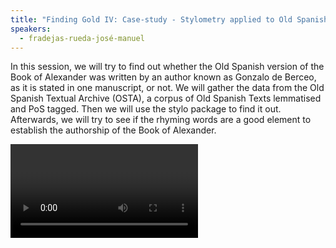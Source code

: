 ```yaml
---
title: "Finding Gold IV: Case-study - Stylometry applied to Old Spanish Poetry"
speakers:
  - fradejas-rueda-josé-manuel
---
```

In this session, we will try to find out whether the Old Spanish version of the Book of Alexander  was written by an author known as Gonzalo de Berceo, as it is stated in one manuscript, or not. We will gather the data from the Old Spanish Textual Archive (OSTA), a corpus of Old Spanish Texts lemmatised and PoS tagged. Then we will use the stylo package to find it out. Afterwards, we will try to see if the rhyming words are a good element to establish the authorship of the Book of Alexander.

<Video provider="youtube" id="gl8lfmXgyek">
  Finding Gold IV: Case-study - Stylometry applied to Old Spanish Poetry
</Video>
